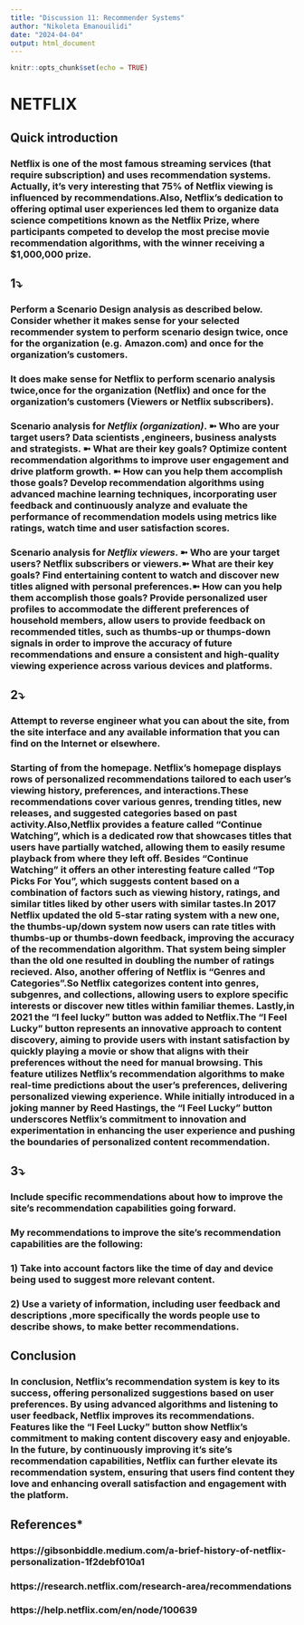 ```yaml
---
title: "Discussion 11: Recommender Systems"
author: "Nikoleta Emanouilidi"
date: "2024-04-04"
output: html_document
---
```


```r
knitr::opts_chunk$set(echo = TRUE)
```

# **NETFLIX**

## **Quick introduction**

### Netflix is one of the most famous streaming services (that require subscription) and uses recommendation systems. Actually, it's very interesting that 75% of Netflix viewing is influenced by recommendations.Also, Netflix's dedication to offering optimal user experiences led them to organize data science competitions known as the Netflix Prize, where participants competed to develop the most precise movie recommendation algorithms, with the winner receiving a $1,000,000 prize.

## **1⤵** 
###  Perform a Scenario Design analysis as described below.  Consider whether it makes sense for your selected recommender system to perform scenario design twice, once for the organization (e.g. Amazon.com) and once for the organization's customers.

### It does make sense for Netflix to perform scenario analysis twice,once for the organization (Netflix) and once for the organization's customers (Viewers or Netflix subscribers).

### Scenario analysis for *Netflix (organization)*. ➼ Who  are your target users? Data scientists ,engineers, business analysts and strategists. ➼ What are their key goals? Optimize content recommendation algorithms to improve user engagement and drive platform growth.    ➼ How can you help them accomplish those goals? Develop recommendation algorithms using advanced machine learning techniques, incorporating user feedback and continuously analyze and evaluate the performance of recommendation models using metrics like ratings, watch time and user satisfaction scores.

### Scenario analysis for *Netflix viewers*.  ➼ Who  are your target users? Netflix subscribers or viewers.➼ What are their key goals?  Find entertaining content to watch and discover new titles aligned with personal preferences.➼ How can you help them accomplish those goals? Provide personalized user profiles to accommodate the different preferences of household members, allow users to provide feedback on recommended titles, such as thumbs-up or thumps-down signals in order to improve the accuracy of future recommendations and ensure a consistent and high-quality viewing experience across various devices and platforms.

## **2⤵**
### Attempt to **reverse engineer** what you can about the site, from the site interface and any available information that you can find on the Internet or elsewhere.

### Starting of from the homepage. Netflix's homepage  displays rows of personalized recommendations tailored to each user's viewing history, preferences, and interactions.These recommendations cover various genres, trending titles, new releases, and suggested categories based on past activity.Also,Netflix provides a feature called "Continue Watching", which is a dedicated row that showcases titles that users have partially watched, allowing them to easily resume playback from where they left off. Besides "Continue Watching" it offers an other interesting feature called "Top Picks For You", which suggests content based on a combination of factors such as viewing history, ratings, and similar titles liked by other users with similar tastes.In 2017 Netflix updated the old 5-star rating system with a new one, the thumbs-up/down system now users can rate titles with thumbs-up or thumbs-down feedback, improving the accuracy of the recommendation algorithm. That system being simpler than the old one resulted in doubling the number of ratings recieved. Also, another offering of Netflix is "Genres and Categories".So Netflix categorizes content into genres, subgenres, and  collections, allowing users to explore specific interests or discover new titles within familiar themes. Lastly,in 2021 the "I feel lucky" button was added to Netflix.The "I Feel Lucky" button represents an innovative approach to content discovery, aiming to provide users with instant satisfaction by quickly playing a movie or show that aligns with their preferences without the need for manual browsing. This feature utilizes Netflix's recommendation algorithms to make real-time predictions about the user's preferences, delivering personalized viewing experience. While initially introduced in a joking manner by Reed Hastings, the "I Feel Lucky" button underscores Netflix's commitment to innovation and experimentation in enhancing the user experience and pushing the boundaries of personalized content recommendation.

## **3⤵**
### Include specific recommendations about how to improve the site's recommendation capabilities going forward. 

### My recommendations to improve the site's recommendation capabilities are the following:
### 1) Take into account factors like the time of day and device being used to suggest more relevant content.
### 2) Use a variety of information, including user feedback and descriptions ,more specifically the words people use to describe shows, to make better recommendations.

## **Conclusion**

### In conclusion, Netflix's recommendation system is key to its success, offering personalized suggestions based on user preferences. By using advanced algorithms and listening to user feedback, Netflix improves its recommendations. Features like the "I Feel Lucky" button show Netflix's commitment to making content discovery easy and enjoyable. In the future, by continuously improving it's site's recommendation capabilities, Netflix can further elevate its recommendation system, ensuring that users find content they love and enhancing overall satisfaction and engagement with the platform.

## **References***

### https://gibsonbiddle.medium.com/a-brief-history-of-netflix-personalization-1f2debf010a1
### https://research.netflix.com/research-area/recommendations
### https://help.netflix.com/en/node/100639 












